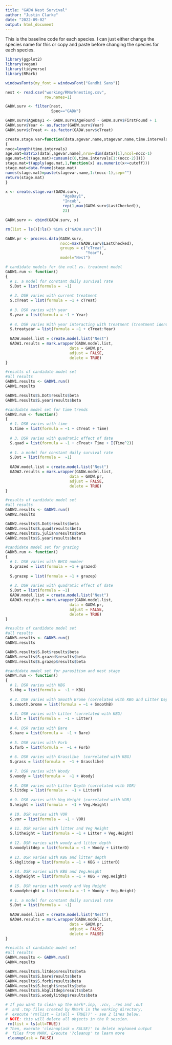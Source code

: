 ```yaml
---
title: "GADW Nest Survival"
author: "Justin Clarke"
date: "2022-09-02"
output: html_document
---
```


This is the baseline code for each species. I can just either change the species name for this or copy and paste before changing the species for each species.

```r
library(ggplot2)
library(vegan)
library(tidyverse)
library(RMark)

windowsFonts(my_font = windowsFont("Gandhi Sans"))

nest <- read.csv("working/RMarknesting.csv", 
                 row.names=1)

GADW.surv <- filter(nest, 
                    Spec=="GADW")                                         # select out only GADW nests

GADW.surv$AgeDay1 <- GADW.surv$AgeFound - GADW.surv$FirstFound + 1
GADW.surv$Year <- as.factor(GADW.surv$Year)
GADW.surv$cTreat <- as.factor(GADW.surv$cTreat)

create.stage.var=function(data,agevar.name,stagevar.name,time.intervals,cutoff)
{
nocc=length(time.intervals)
age.mat=matrix(data[,agevar.name],nrow=dim(data)[1],ncol=nocc-1)
age.mat=t(t(age.mat)+cumsum(c(0,time.intervals[1:(nocc-2)])))
stage.mat=t(apply(age.mat,1,function(x) as.numeric(x<=cutoff)))
stage.mat=data.frame(stage.mat)
names(stage.mat)=paste(stagevar.name,1:(nocc-1),sep="")
return(stage.mat)
}

x <- create.stage.var(GADW.surv, 
                         "AgeDay1", 
                         "Incub", 
                         rep(1,max(GADW.surv$LastChecked)), 
                         23)

GADW.surv <- cbind(GADW.surv, x)

rm(list = ls()[!ls() %in% c("GADW.surv")])
```

```r
GADW.pr <- process.data(GADW.surv,
                        nocc=max(GADW.surv$LastChecked), 
                        groups = c("cTreat",
                                   "Year"),
                        model="Nest")

# candidate models for the null vs. treatment model
GADW1.run <- function()
{
  # 1. a model for constant daily survival rate
  S.Dot = list(formula =  ~1)
  
  # 2. DSR varies with current treatment
  S.cTreat = list(formula = ~1 + cTreat)
  
  # 3. DSR varies with year
  S.year = list(formula = ~1 + Year)
  
  # 4. DSR varies With year interacting with treatment (treatment identity varies by year)
  S.treatyear = list(formula = ~1 + cTreat:Year)
  
  GADW.model.list = create.model.list("Nest")
  GADW1.results = mark.wrapper(GADW.model.list,
                            data = GADW.pr,
                            adjust = FALSE,
                            delete = TRUE)
}

#results of candidate model set 
#all results
GADW1.results <- GADW1.run()
GADW1.results

GADW1.results$S.Dot$results$beta
GADW1.results$S.year$results$beta

#candidate model set for time trends
GADW2.run <- function()
{
  # 1. DSR varies with time
  S.time = list(formula = ~1 + cTreat + Time)
  
  # 3. DSR varies with quadratic effect of date
  S.quad = list(formula = ~1 + cTreat+ Time + I(Time^2))
  
  # 1. a model for constant daily survival rate
  S.Dot = list(formula =  ~1)
  
  GADW.model.list = create.model.list("Nest")
  GADW2.results = mark.wrapper(GADW.model.list,
                            data = GADW.pr,
                            adjust = FALSE,
                            delete = TRUE)
}

#results of candidate model set 
#all results
GADW2.results <- GADW2.run()
GADW2.results

GADW2.results$S.Dot$results$beta
GADW2.results$S.quad$results$beta
GADW2.results$S.julian$results$beta
GADW2.results$S.year$results$beta

#candidate model set for grazing
GADW3.run <- function()
{
  # 1. DSR varies with BHCO number
  S.grazed = list(formula = ~1 + grazed)
  
  S.grazep = list(formula = ~1 + grazep)
  
  # 2. DSR varies with quadratic effect of date
  S.Dot = list(formula = ~1)
  GADW.model.list = create.model.list("Nest")
  GADW3.results = mark.wrapper(GADW.model.list,
                            data = GADW.pr,
                            adjust = FALSE,
                            delete = TRUE)
}

#results of candidate model set 
#all results
GADW3.results <- GADW3.run()
GADW3.results

GADW3.results$S.Dot$results$beta
GADW3.results$S.grazed$results$beta
GADW3.results$S.grazep$results$beta

#candidate model set for parasitism and nest stage
GADW4.run <- function()
{
  # 1. DSR varies with KBG
  S.kbg = list(formula =  ~1 + KBG)
  
  # 2. DSR varies with Smooth Brome (correlated with KBG and Litter Depth)
  S.smooth.brome = list(formula = ~1 + SmoothB)
  
  # 3. DSR varies with Litter (correlated with KBG)
  S.lit = list(formula =  ~1 + Litter)
  
  # 4. DSR varies with Bare
  S.bare = list(formula =  ~1 + Bare)
  
  # 5. DSR varies with Forb
  S.forb = list(formula =  ~1 + Forb)
  
  # 6. DSR varies with Grasslike  (correlated with KBG)
  S.grass = list(formula =  ~1 + Grasslike)
  
  # 7. DSR varies with Woody
  S.woody = list(formula =  ~1 + Woody)
  
  # 8. DSR varies with Litter Depth (correlated with VOR)
  S.litdep = list(formula =  ~1 + LitterD)
  
  # 9. DSR varies with Veg Height (correlated with VOR)
  S.height = list(formula =  ~1 + Veg.Height)
  
  # 10. DSR varies with VOR
  S.vor = list(formula =  ~1 + VOR)
  
  # 11. DSR varies with litter and Veg Height
  S.litheight = list(formula = ~1 + Litter + Veg.Height)
  
  # 12. DSR varies with woody and litter depth
  S.woodylitdep = list(formula = ~1 + Woody + LitterD)
  
  # 13. DSR varies with KBG and litter depth
  S.kbglitdep = list(formula = ~1 + KBG + LitterD)
  
  # 14. DSR varies with KBG and Veg.Height
  S.kbgheight = list(formula = ~1 + KBG + Veg.Height)
  
  # 15. DSR varies with woody and Veg Height
  S.woodyheight = list(formula = ~1 + Woody + Veg.Height)
 
  # 1. a model for constant daily survival rate
  S.Dot = list(formula =  ~1)
  
  GADW.model.list = create.model.list("Nest")
  GADW4.results = mark.wrapper(GADW.model.list,
                            data = GADW.pr,
                            adjust = FALSE,
                            delete = FALSE)
}

#results of candidate model set 
#all results
GADW4.results <- GADW4.run()
GADW4.results

GADW4.results$S.litdep$results$beta
GADW4.results$S.bare$results$beta
GADW4.results$S.forb$results$beta
GADW4.results$S.height$results$beta
GADW4.results$S.kbglitdep$results$beta
GADW4.results$S.woodylitdep$results$beta
```

```r
# If you want to clean up the mark*.inp, .vcv, .res and .out
#  and .tmp files created by RMark in the working directory,
#  execute 'rm(list = ls(all = TRUE))' - see 2 lines below.
# NOTE: this will delete all objects in the R session.
 rm(list = ls(all=TRUE))
# Then, execute 'cleanup(ask = FALSE)' to delete orphaned output
#  files from MARK. Execute '?cleanup' to learn more
 cleanup(ask = FALSE)
```